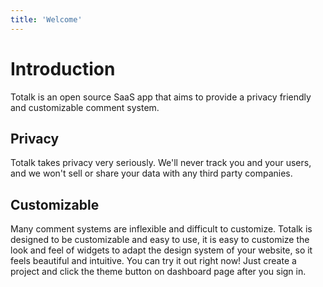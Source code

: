 ```yaml
---
title: 'Welcome'
---
```


# Introduction

Totalk is an open source SaaS app that aims to provide a privacy friendly and customizable comment system.

## Privacy

Totalk takes privacy very seriously. We'll never track you and your users, and we won't sell or share your data with any third party companies.

## Customizable

Many comment systems are inflexible and difficult to customize. Totalk is designed to be customizable and easy to use, it is easy to customize the look and feel of widgets to adapt the design system of your website, so it feels beautiful and intuitive. You can try it out right now! Just create a project and click the theme button on dashboard page after you sign in.
